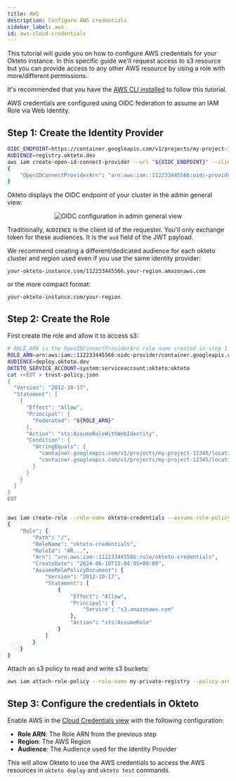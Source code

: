 ```yaml
---
title: AWS
description: Configure AWS credentials
sidebar_label: aws
id: aws-cloud-credentials
---
```



This tutorial will guide you on how to configure AWS credentials for your Okteto instance. In this specific guide we'll request access to s3 resource but you can provide access to any other AWS resource by using a role with more/different permissions.

It's recommended that you have the [AWS CLI installed](https://docs.aws.amazon.com/cli/latest/userguide/getting-started-install.html#getting-started-install-instructions) to follow this tutorial.

AWS credentials are configured using OIDC federation to assume an IAM Role via Web Identity.

## Step 1: Create the Identity Provider

```bash
OIDC_ENDPOINT=https://container.googleapis.com/v1/projects/my-project-12345/locations/us-central1/clusters/development
AUDIENCE=registry.okteto.dev
aws iam create-open-id-connect-provider --url "${OIDC_ENDPOINT}" --client-id-list "${AUDIENCE}"
{
    "OpenIDConnectProviderArn": "arn:aws:iam::112233445566:oidc-provider/container.googleapis.com/v1/projects/my-project-12345/locations/us-central1/clusters/development"
}
```

Okteto displays the OIDC endpoint of your cluster in the admin general view:

   <p align="center">
     <Image
       src={require("@site/static/img/amazon-ecr-oidc-config.png").default}
       alt="OIDC configuration in admin general view"
     />
   </p>

Traditionally, `AUDIENCE` is the client id of the requester. You'll only exchange token for these audiences. It is the `aud` field of the JWT payload.

We recommend creating a different/dedicated audience for each okteto cluster and region used even if you use the same identity provider:

```
your-okteto-instance.com/112233445566.your-region.amazonaws.com
```

or the more compact format:

```
your-okteto-instance.com/your-region
```

## Step 2: Create the Role


First create the role and allow it to access s3:

```bash
# ROLE_ARN is the OpenIDConnectProviderArn role name created in step 1
ROLE_ARN=arn:aws:iam::112233445566:oidc-provider/container.googleapis.com/v1/projects/my-project-12345/locations/us-central1/clusters/development
AUDIENCE=deploy.okteto.dev
OKTETO_SERVICE_ACCOUNT=system:serviceaccount:okteto:okteto
cat <<EOT > trust-policy.json
{
  "Version": "2012-10-17",
  "Statement": [
    {
      "Effect": "Allow",
      "Principal": {
        "Federated": "${ROLE_ARN}"
      },
      "Action": "sts:AssumeRoleWithWebIdentity",
      "Condition": {
        "StringEquals": {
          "container.googleapis.com/v1/projects/my-project-12345/locations/us-central1/clusters/development:aud": "${AUDIENCE}",
          "container.googleapis.com/v1/projects/my-project-12345/locations/us-central1/clusters/development:sub": "${OKTETO_SERVICE_ACCOUNT}"
        }
      }
    }
  ]
}
EOT


aws iam create-role --role-name okteto-credentials --assume-role-policy-document file://trust-policy.json
{
    "Role": {
        "Path": "/",
        "RoleName": "okteto-credentials",
        "RoleId": "AR...",
        "Arn": "arn:aws:iam::112233445566:role/okteto-credentials",
        "CreateDate": "2024-06-10T15:04:05+00:00",
        "AssumeRolePolicyDocument": {
            "Version": "2012-10-17",
            "Statement": [
                {
                    "Effect": "Allow",
                    "Principal": {
                        "Service": "s3.amazonaws.com"
                    },
                    "Action": "sts:AssumeRole"
                }
            ]
        }
    }
}
```

Attach an s3 policy to read and write s3 buckets:


```bash
aws iam attach-role-policy --role-name my-private-registry --policy-arn arn:aws:iam::aws:policy/AmazonS3FullAccess
```


## Step 3: Configure the credentials in Okteto

Enable AWS in the [Cloud Credentials view](index.mdx) with the following configuration:

- **Role ARN**: The Role ARN from the previous step
- **Region**: The AWS Region
- **Audience**: The Audience used for the Identity Provider


This will allow Okteto to use the AWS credentials to access the AWS resources in `okteto deploy` and `okteto test` commands.
